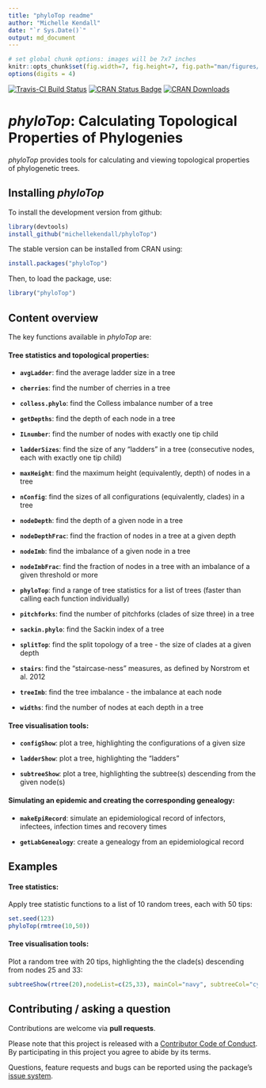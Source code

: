 ```yaml
---
title: "phyloTop readme"
author: "Michelle Kendall"
date: "`r Sys.Date()`"
output: md_document
---
```


```r
# set global chunk options: images will be 7x7 inches
knitr::opts_chunk$set(fig.width=7, fig.height=7, fig.path="man/figures/", cache=FALSE, dpi=96)
options(digits = 4)
```

[![Travis-CI Build Status](https://travis-ci.org/MichelleKendall/phyloTop.png?branch=master)](https://travis-ci.org/MichelleKendall/phyloTop)
[![CRAN Status Badge](http://www.r-pkg.org/badges/version/phyloTop)](https://cran.r-project.org/package=phyloTop)
[![CRAN Downloads](http://cranlogs.r-pkg.org/badges/phyloTop)](https://cran.r-project.org/package=phyloTop)

*phyloTop*: Calculating Topological Properties of Phylogenies
========

*phyloTop* provides tools for calculating and viewing topological properties of phylogenetic trees.

Installing *phyloTop*
-------------
To install the development version from github:

```r
library(devtools)
install_github("michellekendall/phyloTop")
```

The stable version can be installed from CRAN using:

```r
install.packages("phyloTop")
```

Then, to load the package, use:

```r
library("phyloTop")
```

Content overview
-------------

The key functions available in *phyloTop* are:


#### Tree statistics and topological properties:

* __`avgLadder`__: find the average ladder size in a tree 

* __`cherries`__: find the number of cherries in a tree

* __`colless.phylo`__: find the Colless imbalance number of a tree

* __`getDepths`__: find the depth of each node in a tree 

* __`ILnumber`__: find the number of nodes with exactly one tip child

* __`ladderSizes`__: find the size of any "ladders" in a tree (consecutive nodes, each with exactly one tip child)

* __`maxHeight`__: find the maximum height (equivalently, depth) of nodes in a tree

* __`nConfig`__: find the sizes of all configurations (equivalently, clades) in a tree

* __`nodeDepth`__: find the depth of a given node in a tree

* __`nodeDepthFrac`__: find the fraction of nodes in a tree at a given depth

* __`nodeImb`__: find the imbalance of a given node in a tree

* __`nodeImbFrac`__: find the fraction of nodes in a tree with an imbalance of a given threshold or more

* __`phyloTop`__: find a range of tree statistics for a list of trees (faster than calling each function individually)

* __`pitchforks`__: find the number of pitchforks (clades of size three) in a tree

* __`sackin.phylo`__: find the Sackin index of a tree

* __`splitTop`__: find the split topology of a tree - the size of clades at a given depth

* __`stairs`__: find the "staircase-ness" measures, as defined by Norstrom et al. 2012

* __`treeImb`__: find the tree imbalance - the imbalance at each node

* __`widths`__: find the number of nodes at each depth in a tree


#### Tree visualisation tools:

* __`configShow`__: plot a tree, highlighting the configurations of a given size

* __`ladderShow`__: plot a tree, highlighting the "ladders"

* __`subtreeShow`__: plot a tree, highlighting the subtree(s) descending from the given node(s)


#### Simulating an epidemic and creating the corresponding genealogy:

* __`makeEpiRecord`__: simulate an epidemiological record of infectors, infectees, infection times and recovery times

* __`getLabGenealogy`__: create a genealogy from an epidemiological record


Examples
---------

#### Tree statistics:


Apply tree statistic functions to a list of 10 random trees, each with 50 tips:

```r
set.seed(123)
phyloTop(rmtree(10,50))
```


#### Tree visualisation tools:

Plot a random tree with 20 tips, highlighting the the clade(s) descending from nodes 25 and 33:

```r
subtreeShow(rtree(20),nodeList=c(25,33), mainCol="navy", subtreeCol="cyan", nodeLabelCol="cyan", edge.width=2)
```


Contributing / asking a question
--------------------------------
Contributions are welcome via **pull requests**.

Please note that this project is released with a [Contributor Code of
Conduct](https://github.com/MichelleKendall/phyloTop/blob/master/CONDUCT.md). By participating in this project you agree to abide by its
terms.

Questions, feature requests and bugs can be reported using the package's [issue
system](https://github.com/michellekendall/phylotop/issues).

